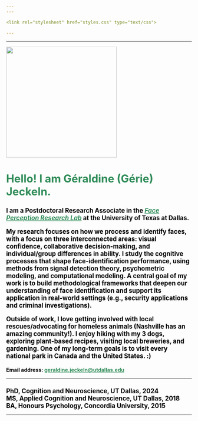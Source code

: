 ```yaml
---
---

<link rel="stylesheet" href="styles.css" type="text/css">

---
```

---

<img src="img/im3.jpg" width="300" />



<h1 style="font-size:209%; color:#2e8b57; text-align:left;">
Hello! I am Géraldine (Gérie) Jeckeln.
</h1>

<h1 style="font-size:120%;color:Black;text-align:left;">
I am a Postdoctoral Research Associate in the <i><a href="https://labs.utdallas.edu/facelab/" style= color:#2e8b57> Face Perception Research Lab</a></i> at the University of Texas at Dallas. 

My research focuses on how we process and identify faces, with a focus on three interconnected areas: visual confidence, collaborative decision-making, and individual/group differences in ability. I study the cognitive processes that shape face-identification performance, using methods from signal detection theory, psychometric modeling, and computational modeling. A central goal of my work is to build methodological frameworks that deepen our understanding of face identification and support its application in real-world settings (e.g., security applications and criminal investigations).

Outside of work, I love getting involved with local rescues/advocating for homeless animals (Nashville has an amazing community!). I enjoy hiking with my 3 dogs, exploring plant-based recipes, visiting local breweries, and gardening. One of my long-term goals is to visit every national park in Canada and the United States. :) 



</h1>

<h1 style="font-size:100%;color:Black;text-align:left;">
Email address:
<a href="mailto:geraldine.jeckeln@utdallas.edu" style= color:#2e8b57>geraldine.jeckeln@utdallas.edu</a>
</h1>

</p>
<hr>

<h1 style="font-size:120%;color:Black;text-align:left;"> 
PhD, Cognition and Neuroscience, UT Dallas, 2024 </br>
MS, Applied Cognition and Neuroscience, UT Dallas, 2018 </br>
BA, Honours Psychology, Concordia University, 2015 </br>
</h1>

</p>
<hr>

<link rel="stylesheet" href="https://cdn.jsdelivr.net/gh/jpswalsh/academicons@1/css/academicons.min.css">

</a> <a href="https://scholar.google.com/citations?user=gCJpjhUAAAAJ&hl=en" style= color:Black>
<i class="ai ai-google-scholar-square ai-2x"></i></a>    <a href="https://www.researchgate.net/profile/Geraldine-Jeckeln" style= color:Black>
<i class="ai ai-researchgate-square  ai-2x"></i></a>
<a href="#" style= color:Black>
<i class="ai ai-osf-square  ai-2x"></i></a>



